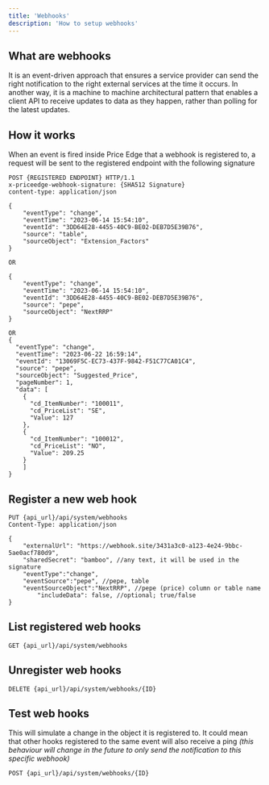 ```yaml
---
title: 'Webhooks'
description: 'How to setup webhooks'
---
```


## What are webhooks

It is an event-driven approach that ensures a service provider can send the right notification to the right external services at the time it occurs. In another way, it is a machine to machine architectural pattern that enables a client API to receive updates to data as they happen, rather than polling for the latest updates.

## How it works

When an event is fired inside Price Edge that a webhook is registered to, a request will be sent to the registered endpoint with the following signature
```http
POST {REGISTERED ENDPOINT} HTTP/1.1
x-priceedge-webhook-signature: {SHA512 Signature}
content-type: application/json

{
	"eventType": "change",
	"eventTime": "2023-06-14 15:54:10",
	"eventId": "3DD64E28-4455-40C9-BE02-DEB7D5E39B76",
	"source": "table",
	"sourceObject": "Extension_Factors"
}

OR

{
	"eventType": "change",
	"eventTime": "2023-06-14 15:54:10",
	"eventId": "3DD64E28-4455-40C9-BE02-DEB7D5E39B76",
	"source": "pepe",
	"sourceObject": "NextRRP"
}

OR
{
  "eventType": "change",
  "eventTime": "2023-06-22 16:59:14",
  "eventId": "13069F5C-EC73-437F-9842-F51C77CA01C4",
  "source": "pepe",
  "sourceObject": "Suggested_Price",
  "pageNumber": 1,
  "data": [
    {
      "cd_ItemNumber": "100011",
      "cd_PriceList": "SE",
      "Value": 127
    },
    {
      "cd_ItemNumber": "100012",
      "cd_PriceList": "NO",
      "Value": 209.25
    }
	]
}
```

## Register a new web hook

``` Http
PUT {api_url}/api/system/webhooks
Content-Type: application/json

{
    "externalUrl": "https://webhook.site/3431a3c0-a123-4e24-9bbc-5ae0acf780d9",
    "sharedSecret": "bamboo", //any text, it will be used in the signature
    "eventType":"change",
    "eventSource":"pepe", //pepe, table
    "eventSourceObject":"NextRRP", //pepe (price) column or table name
		"includeData": false, //optional; true/false
}
```


## List registered web hooks

``` Http
GET {api_url}/api/system/webhooks
```

## Unregister web hooks

``` Http
DELETE {api_url}/api/system/webhooks/{ID}
```

## Test web hooks

This will simulate a change in the object it is registered to. It could mean that other hooks registered to the same event will also receive a ping *(this behaviour will change in the future to only send the notification to this specific webhook)*

``` Http
POST {api_url}/api/system/webhooks/{ID} 
```